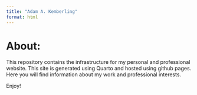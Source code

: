 ```yaml
---
title: "Adam A. Kemberling"
format: html
---
```


# About:

This repository contains the infrastructure for my personal and professional website. This site is generated using Quarto and hosted using github pages. Here you will find information about my work and professional interests.

Enjoy!